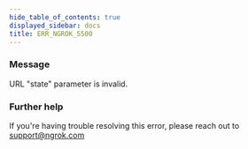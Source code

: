 ```yaml
---
hide_table_of_contents: true
displayed_sidebar: docs
title: ERR_NGROK_5500
---
```


### Message

URL "state" parameter is invalid.

<ErrorDetails />

### Further help

If you're having trouble resolving this error, please reach out to [support@ngrok.com](mailto:support@ngrok.com?subject=Help%20with%20ERR_NGROK_5500)
